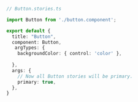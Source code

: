 ```ts
// Button.stories.ts

import Button from './button.component';

export default {
  title: "Button",
  component: Button,
   argTypes: {
    backgroundColor: { control: 'color' },
  
  },
  args: {
    // Now all Button stories will be primary.
    primary: true,
  },
}

```